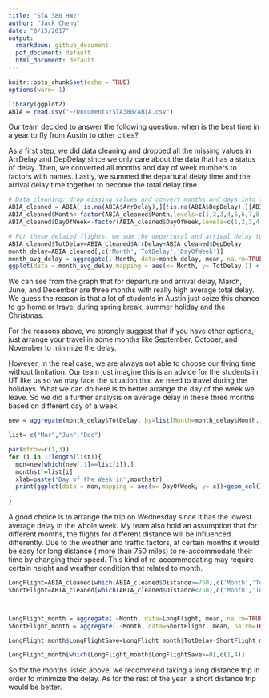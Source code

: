 ```yaml
---
title: "STA 380 HW2"
author: "Jack Cheng"
date: "8/15/2017"
output:
  rmarkdown: github_document
  pdf_document: default
  html_document: default
---
```


```r
knitr::opts_chunk$set(echo = TRUE)
options(warn=-1)
```

```r
library(ggplot2)
ABIA = read.csv("~/Documents/STA380/ABIA.csv")
```
Our team decided to answer the following question: when is the best time in a year to fly from Austin to other cities?

As a first step, we did data cleaning and dropped all the missing values in ArrDelay and DepDelay since we only care about the data that has a status of delay. Then, we converted all months and day of week numbers to factors with names. Lastly, we summed the departural delay time and the arrival delay time together to become the total delay time. 

```r
# Data cleaning: drop missing values and convert months and days into factors with month and day of week names.
ABIA_cleaned = ABIA[!is.na(ABIA$ArrDelay),][!is.na(ABIA$DepDelay),][ABIA$Origin=='AUS',]
ABIA_cleaned$Month<-factor(ABIA_cleaned$Month,levels=c(1,2,3,4,5,6,7,8,9,10,11,12),labels=c("Jan","Feb","Mar","Apr","May","Jun","Jul","Aug","Sep","Oct","Nov","Dec"))
ABIA_cleaned$DayOfWeek<-factor(ABIA_cleaned$DayOfWeek,levels=c(1,2,3,4,5,6,7),labels=c("Mon","Tue","Wed","Thu","Fri","Sat","Sun"))

# For these delaied flights, we sum the departural and arrival delay together to get the total delay. We believe that is the delay people care about most.
ABIA_cleaned$TotDelay=ABIA_cleaned$ArrDelay+ABIA_cleaned$DepDelay
month_delay=ABIA_cleaned[,c('Month','TotDelay','DayOfWeek')]
month_avg_delay = aggregate(.~Month, data=month_delay, mean, na.rm=TRUE, na.action=NULL)
ggplot(data = month_avg_delay,mapping = aes(x= Month, y= TotDelay )) + geom_col()

```

We can see from the graph that for departure and arrival delay, March, June, and December are three months with really high average total delay. We guess the reason is that a lot of students in Austin just seize this chance to go home or travel during spring break, summer holiday and the Christmas.

For the reasons above, we strongly suggest that if you have other options, just arrange your travel in some months like September, October, and November to minimize the delay.


However, in the real case, we are always not able to choose our flying time without limitation.  Our team just imagine this is an advice for the students in UT like us so we may face the situation that we need to travel during the holidays. What we can do here is to better arrange the day of the week we leave. So we did a further analysis on average delay in these three months based on different day of a week.

```r
new = aggregate(month_delay$TotDelay, by=list(Month=month_delay$Month, DayOfWeek=month_delay$DayOfWeek), FUN=mean)

```

```r
list= c("Mar","Jun","Dec")

par(mfrow=c(1,3))
for (i in 1:length(list)){
  mon=new[which(new[,1]==list[i]),]
  monthstr=list[i]
  xlab=paste('Day of the Week in',monthstr)
  print(ggplot(data = mon,mapping = aes(x= DayOfWeek, y= x))+geom_col()+labs(x=xlab, y='Average Delay Time'))
  
}


```

A good choice is to arrange the trip on Wednesday since it has the lowest average delay in the whole week. My team also hold an assumption that for different months, the flights for different distance will be influenced differently. Due to the weather and traffic factors, at certain months it would be easy for long distance ( more than 750 miles) to re-accommodate their time by changing their speed. This kind of re-accommodating may require certain height and weather condition that related to month.


```r
LongFlight=ABIA_cleaned[which(ABIA_cleaned$Distance>=750),c('Month','TotDelay','DayOfWeek')]
ShortFlight=ABIA_cleaned[which(ABIA_cleaned$Distance<750),c('Month','TotDelay','DayOfWeek')]



LongFlight_month = aggregate(.~Month, data=LongFlight, mean, na.rm=TRUE, na.action=NULL)
ShortFlight_month = aggregate(.~Month, data=ShortFlight, mean, na.rm=TRUE, na.action=NULL)

LongFlight_month$LongFlightSave=LongFlight_month$TotDelay-ShortFlight_month$TotDelay

LongFlight_month[which(LongFlight_month$LongFlightSave>=0),c(1,4)]
```

So for the months listed above, we recommend taking a long distance trip in order to minimize the delay. As for the rest of the year, a short distance trip would be better.



